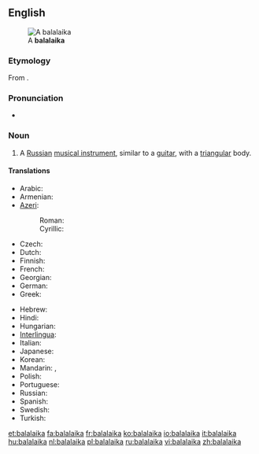 {{wikipedia}}
==English==
[[Image:Balalaika (PSF).png|thumb|A '''balalaika''']]

===Etymology===
From {{etyl|ru|en}} {{term|балалайка||tr=balalájka|lang=ru}}.

===Pronunciation===
* {{rhymes|aɪkə}}

===Noun===
{{en-noun}}

# {{musical instrument}} A [[Russian]] [[musical instrument]], similar to a [[guitar]], with a [[triangular]] body.

====Translations====
{{trans-top|russian instrument}}
* Arabic: {{t|ar|بالالايكا|f|tr=balalayka|sc=Arab}}
* Armenian: {{t-|hy|բալալայկա|tr=balalayka}}
* [[Azeri]]:
*: Roman: {{t-|az|balalayka|xs=Azeri}}
*: Cyrillic: {{t-|az|балалајка|sc=Cyrl|xs=Azeri}}
* Czech: {{t+|cs|balalajka|f}}
* Dutch: {{t+|nl|balalaika|f}}
* Finnish: {{t+|fi|balalaikka}}
* French: {{t+|fr|balalaïka|f}}
* Georgian: {{t|ka|ბალალაიკა|tr=balalaika|sc=Geor|xs=Georgian}}
* German: {{t+|de|Balalaika|f}}
* Greek: {{t|el|μπαλαλάικα|f|tr=balaláika|sc=Grek}}
{{trans-mid}}
* Hebrew: {{t|he|בללייקה|sc=Hebr}}
* Hindi: {{t|hi|बालालय्का|tr=bālālaykā|sc=Deva}}
* Hungarian: {{t+|hu|balalajka}}
* [[Interlingua]]: {{t-|ia|balalaika|xs=Interlingua}}
* Italian: {{t+|it|balalaika|f}}
* Japanese: {{t-|ja|バラライカ|tr=bararaika}}
* Korean: {{t|ko|발랄라이카|tr=ballallaika|sc=Kore}}
* Mandarin: {{t|zh|巴拉萊卡琴|sc=Hani}},  {{t|zh|巴拉莱卡琴|tr=bālāláikǎ-qín|sc=Hani}}
* Polish: {{t+|pl|bałałajka|f}}
* Portuguese: {{t-|pt|balalaika|f}}
* Russian: {{t+|ru|балалайка|f|tr=balalájka}}
* Spanish: {{t-|es|balalaica|f}}
* Swedish: {{t+|sv|balalajka|c}}
* Turkish: {{t+|tr|balalayka}}
{{trans-bottom}}

[[et:balalaika]]
[[fa:balalaika]]
[[fr:balalaika]]
[[ko:balalaika]]
[[io:balalaika]]
[[it:balalaika]]
[[hu:balalaika]]
[[nl:balalaika]]
[[pl:balalaika]]
[[ru:balalaika]]
[[vi:balalaika]]
[[zh:balalaika]]